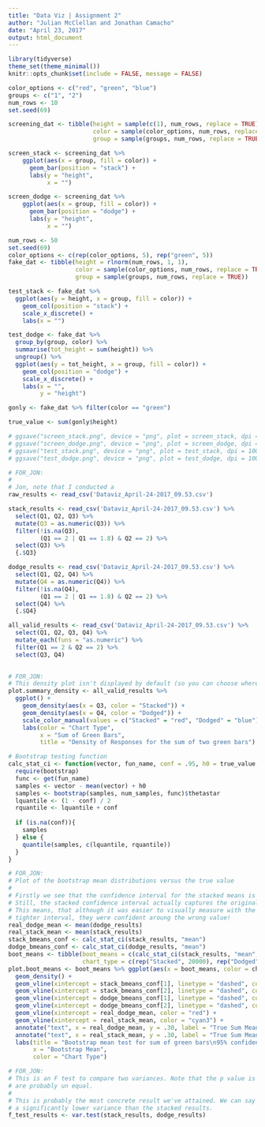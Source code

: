 ```yaml
---
title: "Data Viz | Assignment 2"
author: "Julian McClellan and Jonathan Camacho"
date: "April 23, 2017"
output: html_document
---
```


```r
library(tidyverse)
theme_set(theme_minimal())
knitr::opts_chunk$set(include = FALSE, message = FALSE)
```

```r
color_options <- c("red", "green", "blue")
groups <- c("1", "2")
num_rows <- 10
set.seed(69)

screening_dat <- tibble(height = sample(c(1), num_rows, replace = TRUE),
                        color = sample(color_options, num_rows, replace = TRUE),
                        group = sample(groups, num_rows, replace = TRUE))

screen_stack <- screening_dat %>%
    ggplot(aes(x = group, fill = color)) + 
      geom_bar(position = "stack") +
      labs(y = "height",
           x = "")

screen_dodge <- screening_dat %>%
    ggplot(aes(x = group, fill = color)) + 
      geom_bar(position = "dodge") +
      labs(y = "height",
           x = "")
```

```r
num_rows <- 50
set.seed(69)
color_options <- c(rep(color_options, 5), rep("green", 5))
fake_dat <- tibble(height = rlnorm(num_rows, 1, 1),
                   color = sample(color_options, num_rows, replace = TRUE),
                   group = sample(groups, num_rows, replace = TRUE))

test_stack <- fake_dat %>%
  ggplot(aes(y = height, x = group, fill = color)) +
    geom_col(position = "stack") + 
    scale_x_discrete() + 
    labs(x = "")

test_dodge <- fake_dat %>%
  group_by(group, color) %>%
  summarise(tot_height = sum(height)) %>%
  ungroup() %>%
  ggplot(aes(y = tot_height, x = group, fill = color)) +
    geom_col(position = "dodge") + 
    scale_x_discrete() +
    labs(x = "",
         y = "height")

gonly <- fake_dat %>% filter(color == "green")

true_value <- sum(gonly$height)
```

```r
# ggsave("screen_stack.png", device = "png", plot = screen_stack, dpi = 100, width = 6, height = 4)
# ggsave("screen_dodge.png", device = "png", plot = screen_dodge, dpi = 100, width = 6, height = 4)
# ggsave("test_stack.png", device = "png", plot = test_stack, dpi = 100, width = 6, height = 4)
# ggsave("test_dodge.png", device = "png", plot = test_dodge, dpi = 100, width = 6, height = 4)
```

```r
# FOR_JON:
#
# Jon, note that I conducted a 
raw_results <- read_csv('Dataviz_April-24-2017_09.53.csv')

stack_results <- read_csv('Dataviz_April-24-2017_09.53.csv') %>%
  select(Q1, Q2, Q3) %>%
  mutate(Q3 = as.numeric(Q3)) %>%
  filter(!is.na(Q3),
         (Q1 == 2 | Q1 == 1.8) & Q2 == 2) %>%
  select(Q3) %>%
  {.$Q3}

dodge_results <- read_csv('Dataviz_April-24-2017_09.53.csv') %>%
  select(Q1, Q2, Q4) %>%
  mutate(Q4 = as.numeric(Q4)) %>%
  filter(!is.na(Q4),
         (Q1 == 2 | Q1 == 1.8) & Q2 == 2) %>%
  select(Q4) %>%
  {.$Q4}

all_valid_results <- read_csv('Dataviz_April-24-2017_09.53.csv') %>%
  select(Q1, Q2, Q3, Q4) %>%
  mutate_each(funs = "as.numeric") %>%
  filter(Q1 == 2 & Q2 == 2) %>%
  select(Q3, Q4)
        

# FOR_JON: 
# This density plot isn't displayed by default (so you can choose where to display it), display it by typing "stack_hist" again
plot.summary_density <- all_valid_results %>%
  ggplot() + 
    geom_density(aes(x = Q3, color = "Stacked")) + 
    geom_density(aes(x = Q4, color = "Dodged")) + 
    scale_color_manual(values = c("Stacked" = "red", "Dodged" = "blue")) + 
    labs(color = "Chart Type",
         x = "Sum of Green Bars",
         title = "Density of Responses for the sum of two green bars")

# Bootstrap testing function
calc_stat_ci <- function(vector, fun_name, conf = .95, h0 = true_value, num_samples = 20000){
  require(bootstrap)
  func <- get(fun_name)
  samples <- vector - mean(vector) + h0 
  samples <- bootstrap(samples, num_samples, func)$thetastar
  lquantile <- (1 - conf) / 2
  rquantile <- lquantile + conf
  
  if (is.na(conf)){
    samples
  } else {
    quantile(samples, c(lquantile, rquantile)) 
  }
}

# FOR_JON:
# Plot of the bootstrap mean distributions versus the true value
#
# Firstly we see that the confidence interval for the stacked means is much wider compared to that of the dodged means.
# Still, the stacked confidence interval actually captures the original mean, while the dodge confidence interval does not.
# This means, that although it was easier to visually measure with the dodge chart type and that responses were within a 
# tighter interval, they were confident aroung the wrong value!
real_dodge_mean <- mean(dodge_results)
real_stack_mean <- mean(stack_results)
stack_bmeans_conf <- calc_stat_ci(stack_results, "mean")
dodge_bmeans_conf <- calc_stat_ci(dodge_results, "mean")
boot_means <- tibble(boot_means = c(calc_stat_ci(stack_results, "mean", conf = NA), calc_stat_ci(dodge_results, "mean", conf = NA)),
                     chart_type = c(rep("Stacked", 20000), rep("Dodged", 20000)))
plot.boot_means <- boot_means %>% ggplot(aes(x = boot_means, color = chart_type)) +
  geom_density() + 
  geom_vline(xintercept = stack_bmeans_conf[1], linetype = "dashed", color = "cyan3") + 
  geom_vline(xintercept = stack_bmeans_conf[2], linetype = "dashed", color = "cyan3") +
  geom_vline(xintercept = dodge_bmeans_conf[1], linetype = "dashed", color = "red") + 
  geom_vline(xintercept = dodge_bmeans_conf[2], linetype = "dashed", color = "red") + 
  geom_vline(xintercept = real_dodge_mean, color = "red") + 
  geom_vline(xintercept = real_stack_mean, color = "cyan3") + 
  annotate("text", x = real_dodge_mean, y = .30, label = "True Sum Mean") +
  annotate("text", x = real_stack_mean, y = .30, label = "True Sum Mean") +
  labs(title = "Bootstrap mean test for sum of green bars\n95% confidence intervals and true sum means shown",
       x = "Bootstrap Mean",
       color = "Chart Type")

# FOR_JON:
# This is an F test to compare two variances. Note that the p value is quite low, indicating that the variances
# are probably un equal.
#
# This is probably the most concrete result we've attained. We can say that the dodged estimates have 
# a significantly lower variance than the stacked results.
f_test_results <- var.test(stack_results, dodge_results)
```
